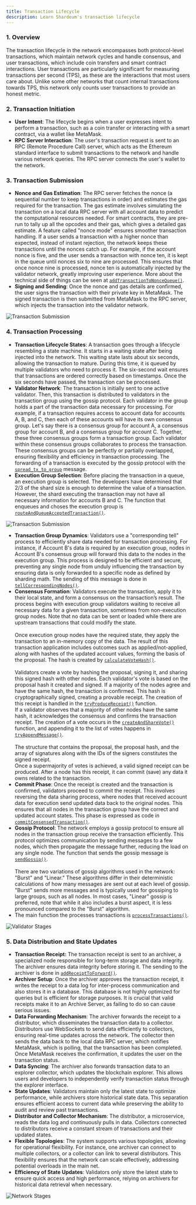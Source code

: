 ```yaml
---
title: Transaction Lifecycle
description: Learn Shardeum's transaction lifecycle
---
```


### 1. Overview

The transaction lifecycle in the network encompasses both protocol-level transactions, which maintain network cycles and handle consensus, and user transactions, which include coin transfers and smart contract interactions. User transactions are particularly significant for measuring transactions per second (TPS), as these are the interactions that most users care about. Unlike some other networks that count internal transactions towards TPS, this network only counts user transactions to provide an honest metric.

### 2. Transaction Initiation

* **User Intent**: The lifecycle begins when a user expresses intent to perform a transaction, such as a coin transfer or interacting with a smart contract, via a wallet like MetaMask.
* **RPC Server Interaction**: The user's transaction request is sent to an RPC (Remote Procedure Call) server, which acts as the Ethereum standard interface to submit transactions to the network and handle various network queries. The RPC server connects the user's wallet to the network.

### 3. Transaction Submission

* **Nonce and Gas Estimation**: The RPC server fetches the nonce (a sequential number to keep transactions in order) and estimates the gas required for the transaction. The gas estimate involves simulating the transaction on a local data RPC server with all account data to predict the computational resources needed. For smart contracts, they are pre-run to tally up all the opcodes and their gas, which gives a detailed gas estimate. A feature called "nonce mode" ensures smoother transaction handling. If a user sends a transaction with a higher nonce than expected, instead of instant rejection, the network keeps these transactions until the nonces catch up. For example, if the account nonce is five, and the user sends a transaction with nonce ten, it is kept in the queue until nonces six to nine are processed. This ensures that once nonce nine is processed, nonce ten is automatically injected by the validator network, greatly improving user experience. More about the technical side of things can be seen at [`addTransactionToNonceQueue()`](https://github.com/shardeum/shardus-core/blob/e8c14ce4ba19785145646e840082acb57ec8ce3b/src/state-manager/TransactionQueue.ts#L982).
* **Signing and Sending**: Once the nonce and gas details are confirmed, the user signs the transaction with their private key in MetaMask. The signed transaction is then submitted from MetaMask to the RPC server, which injects the transaction into the validator network.

![Transaction Submission](/img/new/i4.jpg)

### 4. Transaction Processing

* **Transaction Lifecycle States**: A transaction goes through a lifecycle resembling a state machine. It starts in a waiting state after being injected into the network. This waiting state lasts about six seconds, allowing the transaction to mature. During this time, it is queued by multiple validators who need to process it. The six-second wait ensures that transactions are ordered correctly based on timestamps. Once the six seconds have passed, the transaction can be processed.
* **Validator Network**: The transaction is initially sent to one active validator. Then, this transaction is distributed to validators in the transaction group using the gossip protocol. Each validator in the group holds a part of the transaction data necessary for processing. For example, if a transaction requires access to account data for accounts A, B, and C, then each of these accounts will have its own consensus group. Let's say there is a consensus group for account A, a consensus group for account B, and a consensus group for account C. Together, these three consensus groups form a transaction group. Each validator within these consensus groups collaborates to process the transaction. These consensus groups can be perfectly or partially overlapped, ensuring flexibility and efficiency in transaction processing. The forwarding of a transaction is executed by the gossip protocol with the [`spread_tx_to_group`](https://github.com/shardeum/shardus-core/blob/e8c14ce4ba19785145646e840082acb57ec8ce3b/src/state-manager/TransactionQueue.ts#L2238) message.
* **Execution Group Selection**: Before placing the transaction in a queue, an execution group is selected. The developers have determined that 2/3 of the shard size is enough to determine the value of a transaction. However, the shard executing the transaction may not have all necessary information for accounts B and C. The function that enqueues and choses the execution group is [`routeAndQueueAcceptedTransaction()`](https://github.com/shardeum/shardus-core/blob/e8c14ce4ba19785145646e840082acb57ec8ce3b/src/state-manager/TransactionQueue.ts#L1810).

![Transaction Submission](/img/new/iframe3540.jpg)

* **Transaction Group Dynamics**: Validators use a "corresponding tell" process to efficiently share data needed for transaction processing. For instance, if Account B's data is required by an execution group, nodes in Account B's consensus group will forward this data to the nodes in the execution group. This process is designed to be efficient and secure, preventing any single node from unduly influencing the transaction by ensuring data is only forwarded to a specific node as defined by sharding math. The sending of this message is done in [`tellCorrespondingNodes()`](https://github.com/shardeum/shardus-core/blob/e8c14ce4ba19785145646e840082acb57ec8ce3b/src/state-manager/TransactionQueue.ts#L3930).
* **Consensus Formation**: Validators execute the transaction, apply it to their local state, and form a consensus on the transaction’s result. The process begins with execution group validators waiting to receive all necessary data for a given transaction, sometimes from non-execution group nodes. Note that no data can be sent or loaded while there are upstream transactions that could modify the state.\
  \
  Once execution group nodes have the required state, they apply the transaction to an in-memory copy of the data. The result of this transaction application includes outcomes such as applied/not-applied, along with hashes of the updated account values, forming the basis of the proposal. The hash is created by [`calculateVoteHash()`](https://github.com/shardeum/shardus-core/blob/e8c14ce4ba19785145646e840082acb57ec8ce3b/src/state-manager/TransactionConsensus.ts#L2785).\
  \
  Validators create a vote by hashing the proposal, signing it, and sharing this signed hash with other nodes. Each validator's vote is based on the proposal hash it created and signed. If a majority of the nodes agree and have the same hash, the transaction is confirmed. This hash is cryptographically signed, creating a provable receipt. The creation of this receipt is handled in the [`tryProduceReceipt()`](https://github.com/shardeum/shardus-core/blob/e8c14ce4ba19785145646e840082acb57ec8ce3b/src/state-manager/TransactionConsensus.ts#L1348) function.\
  If a validator observes that a majority of other nodes have the same hash, it acknowledges the consensus and confirms the transaction receipt. The creation of a vote occurs in the [`createAndShareVote()`](https://github.com/shardeum/shardus-core/blob/e8c14ce4ba19785145646e840082acb57ec8ce3b/src/state-manager/TransactionConsensus.ts#L2531) function, and appending it to the list of votes happens in [`tryAppendMessage()`](https://github.com/shardeum/shardus-core/blob/e8c14ce4ba19785145646e840082acb57ec8ce3b/src/state-manager/TransactionConsensus.ts#L2812).\
  \
  The structure that contains the proposal, the proposal hash, and the array of signatures along with the IDs of the signers constitutes the signed receipt.\
  Once a supermajority of votes is achieved, a valid signed receipt can be produced. After a node has this receipt, it can commit (save) any data it owns related to the transaction.
* **Commit Phase**: Once the receipt is created and the transaction is confirmed, validators proceed to commit the receipt. This involves reversing the data sharing process, where nodes that received account data for execution send updated data back to the original nodes. This ensures that all nodes in the transaction group have the correct and updated account states. This phase is expressed as code in [`commitConsensedTransaction()`](https://github.com/shardeum/shardus-core/blob/e8c14ce4ba19785145646e840082acb57ec8ce3b/src/state-manager/TransactionQueue.ts#L1392).
* **Gossip Protocol**: The network employs a gossip protocol to ensure all nodes in the transaction group receive the transaction efficiently. This protocol optimizes communication by sending messages to a few nodes, which then propagate the message further, reducing the load on any single node. The function that sends the gossip message is [`sendGossip()`](https://github.com/shardeum/shardus-core/blob/e8c14ce4ba19785145646e840082acb57ec8ce3b/src/p2p/Comms.ts#L826).\
  \
  There are two variations of gossip algorithms used in the network: "Burst" and "Linear." These algorithms differ in their deterministic calculations of how many messages are sent out at each level of gossip. "Burst" sends more messages and is typically used for gossiping to large groups, such as all nodes. In most cases, "Linear" gossip is preferred, note that while it also includes a burst aspect, it is less pronounced compared to the "Burst" algorithm.
* The main function the processes transactions is [`processTransactions()`](https://github.com/shardeum/shardus-core/blob/e8c14ce4ba19785145646e840082acb57ec8ce3b/src/state-manager/TransactionQueue.ts#L4623).

![Validator Stages](/img/new/iframe3541.jpg)

### 5. Data Distribution and State Updates

* **Transaction Receipt:** The transaction receipt is sent to an archiver, a specialized node responsible for long-term storage and data integrity. The archiver ensures data integrity before storing it. The sending to the archiver is done in [`addReceiptToForward()`](https://github.com/shardeum/shardus-core/blob/e8c14ce4ba19785145646e840082acb57ec8ce3b/src/state-manager/TransactionQueue.ts#L6630).
* **Archiver Setup**: Once the archiver approves the transaction receipt, it writes the receipt to a data log for inter-process communication and also stores it in a database. This database is not highly optimized for queries but is efficient for storage purposes. It is crucial that valid receipts make it to an Archive Server, as failing to do so can cause serious issues.
* **Data Forwarding Mechanism**: The archiver forwards the receipt to a distributor, which disseminates the transaction data to a collector. Distributors use WebSockets to send data efficiently to collectors, ensuring real-time updates across the network. The collector then sends the data back to the local data RPC server, which notifies MetaMask, which is polling, that the transaction has been completed. Once MetaMask receives the confirmation, it updates the user on the transaction status.
* **Data Syncing**: The archiver also forwards transaction data to an explorer collector, which updates the blockchain explorer. This allows users and developers to independently verify transaction status through the explorer interface.
* **State Updates**: Validators maintain only the latest state to optimize performance, while archivers store historical state data. This separation ensures efficient access to current data while preserving the ability to audit and review past transactions.
* **Distributor and Collector Mechanism**: The distributor, a microservice, reads the data log and continuously pulls in data. Collectors connected to distributors receive a constant stream of transactions and their updated states.
* **Flexible Topologies**: The system supports various topologies, allowing for operational flexibility. For instance, one archiver can connect to multiple collectors, or a collector can link to several distributors. This flexibility ensures that the network can scale effectively, addressing potential overloads in the main net.
* **Efficiency of State Updates**: Validators only store the latest state to ensure quick access and high performance, relying on archivers for historical data retrieval when necessary.

![Network Stages](/img/new/i7.jpg)